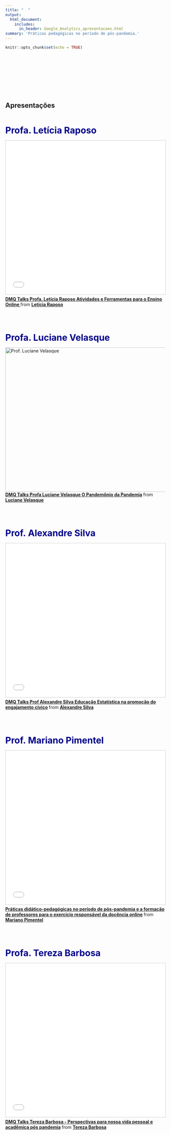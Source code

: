 ```yaml
---
title: "  "
output: 
  html_document:
    includes:
      in_header: Google_Analytics_apresentacoes.html
summary: 'Práticas pedagógicas no período de pós-pandemia.'      
---
```


```r
knitr::opts_chunk$set(echo = TRUE)
```
<br>
<br>
<br>
<br>
<br>
<br>
<br>

## Apresentações
<br>

<span style=" font-size: 28px; font-weight:bold; color:darkblue;">Profa. Letícia Raposo</span>

<iframe src="//www.slideshare.net/slideshow/embed_code/key/9cHSmJIZ3LrU88" width="595" height="485" frameborder="0" marginwidth="0" marginheight="0" scrolling="no" style="border:1px solid #CCC; border-width:1px; margin-bottom:5px; max-width: 100%;" allowfullscreen> </iframe> <div style="margin-bottom:5px"> <strong> <a href="//www.slideshare.net/StevenRoss16/dmq-talks-profa-letcia-raposo-atividades-e-ferramentas-para-o-ensino-online" title="DMQ Talks Profa. Letícia Raposo Atividades e Ferramentas para o Ensino Online " target="_blank">DMQ Talks Profa. Letícia Raposo Atividades e Ferramentas para o Ensino Online </a> </strong> from <strong><a href="https://www.slideshare.net/StevenRoss16" target="_blank">Letícia Raposo</a></strong> </div>

<br>
<br>
<br>

<span style=" font-size: 28px; font-weight:bold; color:darkblue;">Profa. Luciane Velasque</span>

<a href="https://prezi.com/view/xfri27mU7imdIMafZ28G/">
<img src="https://raw.githubusercontent.com/DATAUNIRIO/DMQ_Talks/master/capa_apresentacao_prezi_luciane.png" alt="Prof. Luciane Velasque" width="595" height="455">
</a><br>
<strong> <a href="https://prezi.com/view/xfri27mU7imdIMafZ28G/" title="DMQ Talks Profa Luciane Velasque O Pandemônio da Pandemia" target="_blank">DMQ Talks Profa Luciane Velasque O Pandemônio da Pandemia</a> </strong> from <strong><a href="https://prezi.com/view/xfri27mU7imdIMafZ28G/" target="_blank">Luciane Velasque</a></strong> </div>

<br>
<br>
<br>

<span style=" font-size: 28px; font-weight:bold; color:darkblue;">Prof. Alexandre Silva</span>



<iframe src="//www.slideshare.net/slideshow/embed_code/key/bEMl1Pr6H66aA" width="595" height="485" frameborder="0" marginwidth="0" marginheight="0" scrolling="no" style="border:1px solid #CCC; border-width:1px; margin-bottom:5px; max-width: 100%;" allowfullscreen> </iframe> <div style="margin-bottom:5px"> <strong> <a href="//www.slideshare.net/StevenRoss16/dmq-talka-prof-alexandre-silva-educao-estatstica-na-promoo-do-engajamento-cvico" title="DMQ Talks Prof Alexandre Silva Educação Estatística na promoção do engajamento cívico" target="_blank">DMQ Talks Prof Alexandre Silva Educação Estatística na promoção do engajamento cívico</a> </strong> from <strong><a href="https://www.slideshare.net/StevenRoss16" target="_blank">Alexandre Silva</a></strong> </div>

<br>
<br>
<br>

<span style=" font-size: 28px; font-weight:bold; color:darkblue;">Prof. Mariano Pimentel</span>

<iframe src="//www.slideshare.net/slideshow/embed_code/key/eKc5AIkFAXdiYh" width="595" height="485" frameborder="0" marginwidth="0" marginheight="0" scrolling="no" style="border:1px solid #CCC; border-width:1px; margin-bottom:5px; max-width: 100%;" allowfullscreen> </iframe> <div style="margin-bottom:5px"> <strong> <a href="//www.slideshare.net/pimentelmariano/prticas-didticopedaggicas-no-perodo-de-pspandemia-e-a-formao-de-professores-para-o-exerccio-responsvel-da-docncia-online" title="Práticas didático-pedagógicas no período de pós-pandemia e a formação de professores para o exercício responsável da docência online" target="_blank">Práticas didático-pedagógicas no período de pós-pandemia e a formação de professores para o exercício responsável da docência online</a> </strong> from <strong><a href="https://www.slideshare.net/pimentelmariano" target="_blank">Mariano Pimentel</a></strong> </div>

<br>
<br>
<br>

<span style=" font-size: 28px; font-weight:bold; color:darkblue;">Profa. Tereza Barbosa</span>


<iframe src="//www.slideshare.net/slideshow/embed_code/key/lJbE4gjdsEvGna" width="595" height="485" frameborder="0" marginwidth="0" marginheight="0" scrolling="no" style="border:1px solid #CCC; border-width:1px; margin-bottom:5px; max-width: 100%;" allowfullscreen> </iframe> <div style="margin-bottom:5px"> <strong> <a href="//www.slideshare.net/StevenRoss16/dmq-talks-tereza-barbosa-perspectivas-para-nossa-vida-pessoal-e-acadmica-ps-pandemia" title="DMQ Talks Tereza Barbosa - Perspectivas para nossa vida pessoal e acadêmica pós pandemia" target="_blank">DMQ Talks Tereza Barbosa - Perspectivas para nossa vida pessoal e acadêmica pós pandemia</a> </strong> from <strong><a href="https://www.slideshare.net/StevenRoss16" target="_blank">Tereza Barbosa</a></strong> </div>
